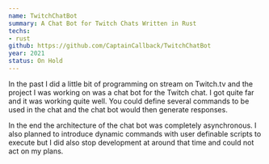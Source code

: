 ```yaml
---
name: TwitchChatBot
summary: A Chat Bot for Twitch Chats Written in Rust
techs:
- rust
github: https://github.com/CaptainCallback/TwitchChatBot
year: 2021
status: On Hold
---
```

In the past I did a little bit of programming on stream on Twitch.tv and the project I was working on was a chat bot for the Twitch chat. I got quite far and it was working quite well. You could define several commands to be used in the chat and the chat bot would then generate responses.

In the end the architecture of the chat bot was completely asynchronous. I also planned to introduce dynamic commands with user definable scripts to execute but I did also stop development at around that time and could not act on my plans.

